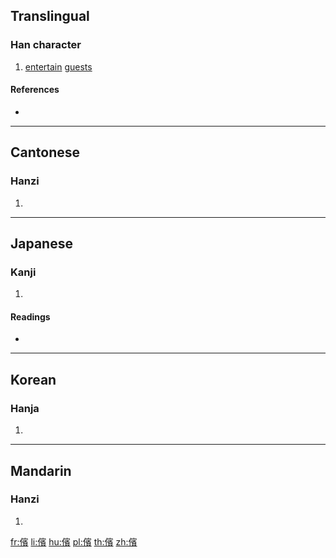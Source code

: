{{also|傧}}
==Translingual==

===Han character===
{{Han char|rn=9|rad=人|as=14|sn=16|four=23286|canj=OJMC|ids=⿰亻賓}}

# [[entertain]] [[guest]]s

====References====
* {{Han ref|kx=0119.240|dkj=01214|dj=0253.020|hdz=10232.030|uh=5110|ud=20752|bh=BEAA|bd=48810}}

----

==Cantonese==

===Hanzi===
{{yue-hanzi|jyut=|y=ban3|sim=傧}}

# {{defn|lang=yue|sort=人14}}

----

==Japanese==

===Kanji===
{{ja-kanji|grade=|rs=人14}}

# {{defn|lang=ja|sort=人14}}

====Readings====
* {{ja-readings|on=[[ひん]] (hin)|kun=[[すすめる]] (susumeru), [[うやまう]] (uyamau), [[あいさつ]] (aisatsu)}}

----

==Korean==

===Hanja===
{{ko-hanja|hangeul=빈|rv=bin|mr=pin}}

# {{defn|lang=ko|sort=人14}}

----

==Mandarin==

===Hanzi===
{{cmn-hanzi|sim=傧|pin=[[bìn]] ([[bin4]])|wg=pin<sup>4</sup>}}

# {{defn|lang=cmn|sort=人14}}

[[fr:儐]]
[[li:儐]]
[[hu:儐]]
[[pl:儐]]
[[th:儐]]
[[zh:儐]]